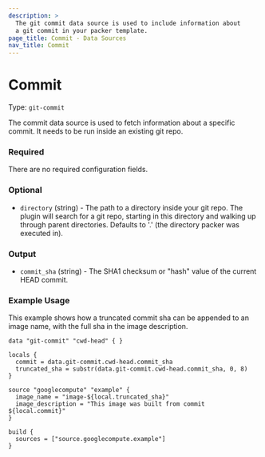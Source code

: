 ```yaml
---
description: >
  The git commit data source is used to include information about
  a git commit in your packer template.
page_title: Commit - Data Sources
nav_title: Commit
---
```


# Commit

Type: `git-commit`

The commit data source is used to fetch information about a specific commit. 
It needs to be run inside an existing git repo.


### Required

There are no required configuration fields.


### Optional

- `directory` (string) - The path to a directory inside your git repo. The plugin will
search for a git repo, starting in this directory and walking up through
parent directories. Defaults to '.' (the directory packer was executed in).


### Output

- `commit_sha` (string) - The SHA1 checksum or "hash" value of the current HEAD commit.


### Example Usage

This example shows how a truncated commit sha can be appended
to an image name, with the full sha in the image description.

```hcl
data "git-commit" "cwd-head" { }

locals {
  commit = data.git-commit.cwd-head.commit_sha
  truncated_sha = substr(data.git-commit.cwd-head.commit_sha, 0, 8)
}

source "googlecompute" "example" {
  image_name = "image-${local.truncated_sha}"
  image_description = "This image was built from commit ${local.commit}"
}

build {
  sources = ["source.googlecompute.example"]
}
```
